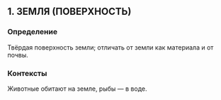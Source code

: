 ## 1. ЗЕМЛЯ (ПОВЕРХНОСТЬ)
### Определение
Твёрдая поверхность земли; отличать от земли как материала и от почвы.

### Контексты
Животные обитают на земле, рыбы — в воде.

